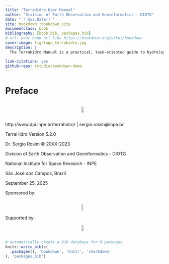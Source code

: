 --- 
title: "TerraHidro User Manual"
author: "Division of Earth Observation and Geoinformatics - DIOTG"
date: "`r Sys.Date()`"
site: bookdown::bookdown_site
documentclass: book
bibliography: [book.bib, packages.bib]
# url: your book url like https://bookdown.org/yihui/bookdown
cover-image: fig/logo_terrahidro.jpg
description: |
  The TerraHidro Manual is a practical, task-oriented guide to hydrological and geomorphometric processing with TerraHidro. It covers setup (Command-Line Interface and QGIS plugin), required data formats, and step-by-step workflows to build a hydrologically conditioned DEM. Each tool includes concise theory, parameters, command examples, and figures, followed by end-to-end examples for flow direction, contributing area, drainage/watershed delineation, and export for GIS.

link-citations: yes
github-repo: rstudio/bookdown-demo
---

# Preface
<div style="display:flex; gap:16px; align-items:center; justify-content:center;">
  <img src="fig/logo_terrahidro.jpg" style="width:60%; height:auto;">
</div>



http://www.dpi.inpe.br/terrahidro/ | sergio.rosim@inpe.br

TerraHidro Version 5.2.0

Dr. Sergio Rosim © 20XX-2023

Division of Earth Observation and Geoinformatics - DIOTG

National Institute for Space Research - INPE

São José dos Campos, Brazil

September 25, 2025

Sponsored by:

<div style="display:flex; gap:16px; align-items:center; justify-content:center;">
  <img src="fig/Inpelogo.png" style="width:48%; height:auto;">
</div>

Supported by:
<div style="display:flex; gap:16px; align-items:center; justify-content:center;">
  <img src="fig/Ana_Logo.png" style="width:58%; height:auto;">
</div>

```{r include=FALSE}
# automatically create a bib database for R packages
knitr::write_bib(c(
  .packages(), 'bookdown', 'knitr', 'rmarkdown'
), 'packages.bib')
```
